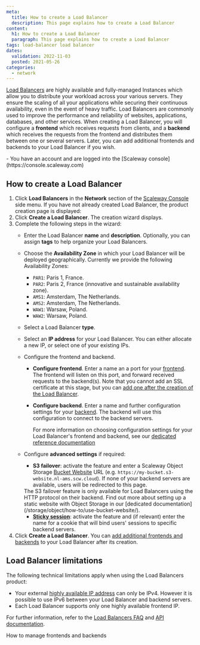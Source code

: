 ```yaml
---
meta:
  title: How to create a Load Balancer
  description: This page explains how to create a Load Balancer
content:
  h1: How to create a Load Balancer
  paragraph: This page explains how to create a Load Balancer
tags: load-balancer load balancer 
dates:
  validation: 2022-11-03
  posted: 2021-05-26
categories:
  - network
---
```


[Load Balancers](https://www.scaleway.com/en/load-balancer/) are highly available and fully-managed Instances which allow you to distribute your workload across your various servers. They ensure the scaling of all your applications while securing their continuous availability, even in the event of heavy traffic. Load Balancers are commonly used to improve the performance and reliability of websites, applications, databases, and other services. When creating a Load Balancer, you will configure a **frontend** which receives requests from clients, and a **backend** which receives the requests from the frontend and distributes them between one or several servers. Later, you can add additional frontends and backends to your Load Balancer if you wish.

<Macro id="iam-requirements" />
 
<Message type="requirement">
  - You have an account and are logged into the [Scaleway console](https://console.scaleway.com) 
</Message>

## How to create a Load Balancer

1. Click **Load Balancers** in the **Network** section of the [Scaleway Console](https://console.scaleway.com) side menu. If you have not already created Load Balancer, the product creation page is displayed:
    <Lightbox src="scaleway-lb-creation-page.webp" />
2. Click **Create a Load Balancer**. The creation wizard displays.
3. Complete the following steps in the wizard: 
    - Enter the Load Balancer **name** and **description**. Optionally, you can assign **tags** to help organize your Load Balancers.
    - Choose the **Availability Zone** in which your Load Balancer will be deployed geographically. Currently we provide the following Availability Zones:
      - `PAR1`: Paris 1, France.
      - `PAR2`: Paris 2, France (innovative and sustainable availability zone).
      - `AMS1`: Amsterdam, The Netherlands.
      - `AMS2`: Amsterdam, The Netherlands.
      - `WAW1`: Warsaw, Poland.
      - `WAW2`: Warsaw, Poland.
      <Lightbox src="scaleway-lb-az.webp" />
    - Select a Load Balancer **type**.
    - Select an **IP address** for your Load Balancer. You can either allocate a new IP, or select one of your existing IPs.
    - Configure the frontend and backend.
      - **Configure frontend**. Enter a name an a port for your [frontend](/network/load-balancer/concepts/#frontends). The frontend will listen on this port, and forward received requests to the backend(s). Note that you cannot add an SSL certificate at this stage, but you can [add one after the creation of the Load Balancer](/network/load-balancer/how-to/setup-ssl-offloading/).
      - **Configure backend**. Enter a name and further configuration settings for your [backend](/network/load-balancer/concepts/#backends). The backend will use this configuration to connect to the backend servers. 
        <Message type="tip">

        For more information on choosing configuration settings for your Load Balancer's frontend and backend, see our [dedicated reference documentation](/network/load-balancer/reference-content/configuring-load-balancer)

        </Message>
    - Configure **advanced settings** if required:
      - **S3 failover**: activate the feature and enter a Scaleway Object Storage [Bucket Website](/storage/object/concepts/#bucket-website) URL (e.g. `https://my-bucket.s3-website.nl-ams.scw.cloud`). If none of your backend servers are available, users will be redirected to this page. 

      <Message type="note">
        The S3 failover feature is only available for Load Balancers using the HTTP protocol on their backend. Find out more about setting up a static website with Object Storage in our [dedicated documentation](/storage/object/how-to/use-bucket-website/).

      </Message>

      - **[Sticky session](/network/load-balancer/concepts/#sticky-session)**: activate the feature and (if relevant) enter the name for a cookie that will bind users' sessions to specific backend servers. 
4. Click **Create a Load Balancer**.
    <Message type="note">
      You can [add additional frontends and backends](/network/load-balancer/how-to/manage-frontends-and-backends/) to your Load Balancer after its creation.
    </Message>

## Load Balancer limitations

The following technical limitations apply when using the Load Balancers product:

- Your external [highly available IP address](/network/load-balancer/concepts#highly-available-ip-address) can only be IPv4. However it is possible to use IPv6 between your Load Balancer and backend servers.
- Each Load Balancer supports only one highly available frontend IP.

For further information, refer to the [Load Balancers FAQ](https://www.scaleway.com/en/faq/load-balancer/) and [API documentation](https://developers.scaleway.com/en/products/lb/zoned_api/).


<Navigation title="See Also">
  <NextButton to="/network/load-balancer/how-to/manage-frontends-and-backends/">How to manage frontends and backends</NextButton>
</Navigation>

